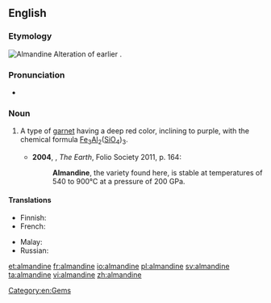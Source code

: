 ==English==
{{wikipedia}}
===Etymology===
[[Image:Almandinas.jpg|thumb|Almandine]]
Alteration of earlier {{term|alabandine}}.

===Pronunciation===
* {{a|UK}} {{IPA|/ˈalməndʌɪn/}}

===Noun===
{{en-noun}}

# {{context|mineral|lang=en}} A type of [[garnet]] having a deep red color, inclining to purple, with the chemical formula [[iron|Fe]]<sub>3</sub>[[aluminum|Al]]<sub>2</sub>([[silicon|Si]][[oxygen|O]]<sub>4</sub>)<sub>3</sub>.
#* '''2004''', {{w|Richard Fortey}}, ''The Earth'', Folio Society 2011, p. 164:
#*: '''Almandine''', the variety found here, is stable at temperatures of 540 to 900°C at a pressure of 200 GPa.

====Translations====
{{trans-top|mineral}}
* Finnish: {{t-|fi|almandiini}}
* French: {{t+|fr|almandin|m}}
{{trans-mid}}
* Malay: {{t-|ms|almandin}}
* Russian: {{t+|ru|альмандин|m|sc=Cyrl|tr=al'mandín}}
{{trans-bottom}}

[[Category:en:Gems]]

[[et:almandine]]
[[fr:almandine]]
[[io:almandine]]
[[pl:almandine]]
[[sv:almandine]]
[[ta:almandine]]
[[vi:almandine]]
[[zh:almandine]]